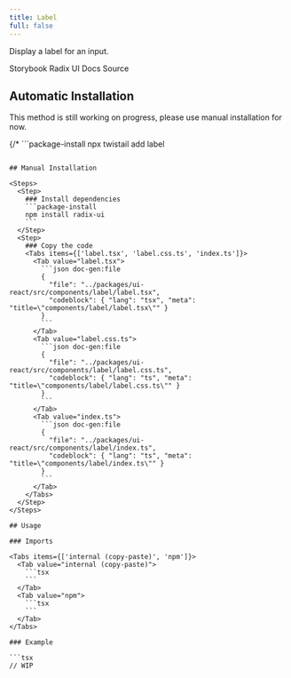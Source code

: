 ```yaml
---
title: Label
full: false
---
```


Display a label for an input.

<Badges>
  <BadgeLink href="https://storybook.twistail.com/?path=/docs/base-components-label--default" external>
    Storybook
  </BadgeLink>
  <BadgeLink href="https://www.radix-ui.com/primitives/docs/components/label#api-reference" external>
    Radix UI Docs
  </BadgeLink>
  <BadgeLink href="https://github.com/riipandi/twistail/tree/main/packages/ui-react/src/components/label" external>
    Source
  </BadgeLink>
</Badges>

## Automatic Installation

<Callout type='warn'>
  This method is still working on progress, please use manual installation for now.
</Callout>

{/* ```package-install
npx twistail add label
``` */}

## Manual Installation

<Steps>
  <Step>
    ### Install dependencies
    ```package-install
    npm install radix-ui
    ```
  </Step>
  <Step>
    ### Copy the code
    <Tabs items={['label.tsx', 'label.css.ts', 'index.ts']}>
      <Tab value="label.tsx">
        ```json doc-gen:file
        {
          "file": "../packages/ui-react/src/components/label/label.tsx",
          "codeblock": { "lang": "tsx", "meta": "title=\"components/label/label.tsx\"" }
        }
        ```
      </Tab>
      <Tab value="label.css.ts">
        ```json doc-gen:file
        {
          "file": "../packages/ui-react/src/components/label/label.css.ts",
          "codeblock": { "lang": "ts", "meta": "title=\"components/label/label.css.ts\"" }
        }
        ```
      </Tab>
      <Tab value="index.ts">
        ```json doc-gen:file
        {
          "file": "../packages/ui-react/src/components/label/index.ts",
          "codeblock": { "lang": "ts", "meta": "title=\"components/label/index.ts\"" }
        }
        ```
      </Tab>
    </Tabs>
  </Step>
</Steps>

## Usage

### Imports

<Tabs items={['internal (copy-paste)', 'npm']}>
  <Tab value="internal (copy-paste)">
    ```tsx
    ```
  </Tab>
  <Tab value="npm">
    ```tsx
    ```
  </Tab>
</Tabs>

### Example

```tsx
// WIP
```
